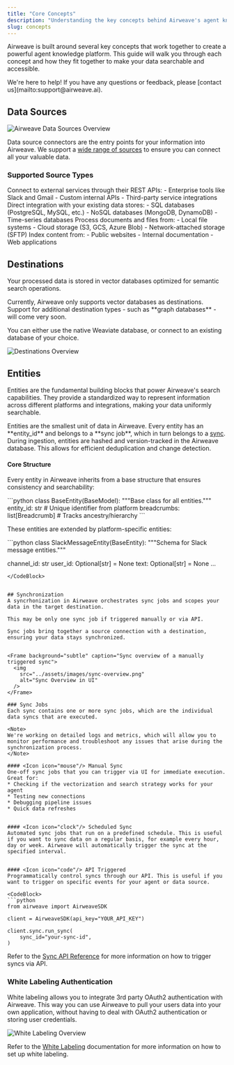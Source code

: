 ```yaml
---
title: "Core Concepts"
description: "Understanding the key concepts behind Airweave's agent knowledge platform"
slug: concepts
---
```


Airweave is built around several key concepts that work together to create a powerful agent knowledge platform. This guide will walk you through each concept and how they fit together to make your data searchable and accessible.


<Note>
We're here to help! If you have any questions or feedback, please [contact us](mailto:support@airweave.ai).

</Note>

## Data Sources

<Frame background="subtle" caption="Selecting data sources">
  <img 
    src="../assets/images/sources-overview.png" 
    alt="Airweave Data Sources Overview"
  />
</Frame>

Data source connectors are the entry points for your information into Airweave. We
support a [wide range of sources](https://github.com/airweave-ai/airweave/tree/main/backend/app/platform/sources) to ensure you can connect all your valuable data.

### Supported Source Types

<Tabs>
  <Tab title="APIs">
    Connect to external services through their REST APIs: 
    - Enterprise tools like Slack and Gmail
    - Custom internal APIs
    - Third-party service integrations
  </Tab>
  <Tab title="Databases">
    Direct integration with your existing data stores: 
    - SQL databases (PostgreSQL, MySQL, etc.)
    - NoSQL databases (MongoDB, DynamoDB)
    - Time-series databases
  </Tab>
  <Tab title="File Systems (coming soon)">
    Process documents and files from: 
    - Local file systems 
    - Cloud storage (S3, GCS, Azure Blob) 
    - Network-attached storage (SFTP)
  </Tab>
  <Tab title="Web Content (coming soon)">
    Index content from: - Public websites - Internal documentation - Web
    applications
  </Tab>
</Tabs>

## Destinations

Your processed data is stored in vector databases optimized for semantic search operations.

<Warning>
  Currently, Airweave only supports vector databases as destinations. Support
  for additional destination types - such as **graph databases** - will come very soon.
</Warning>

You can either use the native Weaviate database, or connect to an existing database of your choice.

<Frame background="subtle" caption="Selecting destinations">
  <img  
    src="../assets/images/destinations-overview.png" 
    alt="Destinations Overview"
  />
</Frame>


## Entities

Entities are the fundamental building blocks that power Airweave's search
capabilities. They provide a standardized way to represent information across
different platforms and integrations, making your data uniformly searchable.

<Note>
Entities are the smallest unit of data in Airweave. Every entity has an **entity_id** and belongs to a **sync job**, which in turn belongs to a <a href="#synchronization">sync</a>.
During ingestion, entities are hashed and version-tracked in the Airweave database. This allows for efficient deduplication and change detection.
</Note>

#### Core Structure

Every entity in Airweave inherits from a base structure that ensures consistency and searchability:

<CodeBlock title="Base Entity Structure">
```python 
class BaseEntity(BaseModel): 
  """Base class for all entities."""
  entity_id: str # Unique identifier from platform
  breadcrumbs: list[Breadcrumb] # Tracks ancestry/hierarchy
```
</CodeBlock>

These entities are extended by platform-specific entities:

<CodeBlock title="Slack Message Entity">
```python
class SlackMessageEntity(BaseEntity):
  """Schema for Slack message entities."""

  channel_id: str
  user_id: Optional[str] = None
  text: Optional[str] = None
  ...
```
</CodeBlock>


## Synchronization
A syncrhonization in Airweave orchestrates sync jobs and scopes your data in the target destination. 

This may be only one sync job if triggered manually or via API.

Sync jobs bring together a source connection with a destination, ensuring your data stays synchronized.


<Frame background="subtle" caption="Sync overview of a manually triggered sync">
  <img 
    src="../assets/images/sync-overview.png" 
    alt="Sync Overview in UI"
  />
</Frame>

### Sync Jobs
Each sync contains one or more sync jobs, which are the individual data syncs that are executed.

<Note>
We're working on detailed logs and metrics, which will allow you to monitor performance and troubleshoot any issues that arise during the synchronization process.
</Note>

#### <Icon icon="mouse"/> Manual Sync
One-off sync jobs that you can trigger via UI for immediate execution. Great for:
* Checking if the vectorization and search strategy works for your agent
* Testing new connections
* Debugging pipeline issues
* Quick data refreshes


#### <Icon icon="clock"/> Scheduled Sync
Automated sync jobs that run on a predefined schedule. This is useful if you want to sync data on a regular basis, for example every hour, day or week. Airweave will automatically trigger the sync at the specified interval.


#### <Icon icon="code"/> API Triggered
Programmatically control syncs through our API. This is useful if you want to trigger on specific events for your agent or data source.

<CodeBlock>
```python
from airweave import AirweaveSDK

client = AirweaveSDK(api_key="YOUR_API_KEY")

client.sync.run_sync(
    sync_id="your-sync-id",
)

```
</CodeBlock>

Refer to the [Sync API Reference](/api-reference/sync/create-sync) for more information on how to trigger syncs via API.



### White Labeling Authentication
White labeling allows you to integrate 3rd party OAuth2 authentication with Airweave. This way you can use Airweave to pull your users data into your own application, without having to deal 
with OAuth2 authentication or storing user credentials.

<Frame background="subtle" caption="White Labeling Authentication">
  <img 
    src="../assets/images/white-label-configuration.png" 
    alt="White Labeling Overview"
  />
</Frame>

Refer to the [White Labeling](/white-labeling) documentation for more information on how to set up white labeling.
